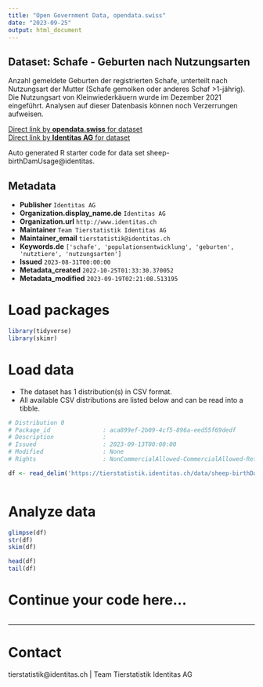 ```yaml
---
title: "Open Government Data, opendata.swiss"
date: "2023-09-25"
output: html_document
---
```


## Dataset: Schafe - Geburten nach Nutzungsarten

Anzahl gemeldete Geburten der registrierten Schafe, unterteilt nach Nutzungsart der Mutter (Schafe gemolken oder anderes Schaf >1-jährig). Die Nutzungsart von Kleinwiederkäuern wurde im Dezember 2021 eingeführt. Analysen auf dieser Datenbasis können noch Verzerrungen aufweisen.

[Direct link by **opendata.swiss** for dataset](https://opendata.swiss/de/dataset/schafe-geburten-nach-nutzungsarten)<br>
[Direct link by **Identitas AG** for dataset](https://tierstatistik.identitas.ch/)

Auto generated R starter code for data set sheep-birthDamUsage@identitas.

## Metadata

- **Publisher** `Identitas AG`
- **Organization.display_name.de** `Identitas AG`
- **Organization.url** `http://www.identitas.ch`
- **Maintainer** `Team Tierstatistik Identitas AG`
- **Maintainer_email** `tierstatistik@identitas.ch`
- **Keywords.de** `['schafe', 'populationsentwicklung', 'geburten', 'nutztiere', 'nutzungsarten']`
- **Issued** `2023-08-31T00:00:00`
- **Metadata_created** `2022-10-25T01:33:30.370052`
- **Metadata_modified** `2023-09-19T02:21:08.513195`


# Load packages

```r

library(tidyverse)
library(skimr)

```

# Load data

-   The dataset has 1 distribution(s) in CSV format.
-   All available CSV distributions are listed below and can be read into a tibble.

```r

# Distribution 0
# Package_id               : aca899ef-2b09-4cf5-896a-eed55f69dedf
# Description              : 
# Issued                   : 2023-09-13T00:00:00
# Modified                 : None
# Rights                   : NonCommercialAllowed-CommercialAllowed-ReferenceRequired

df <- read_delim('https://tierstatistik.identitas.ch/data/sheep-birthDamUsage.csv')



```

# Analyze data

```r

glimpse(df)
str(df)
skim(df)

head(df)
tail(df)

```

# Continue your code here...

```r

```

------------------------------------------------------------------------

# Contact

tierstatistik@identitas.ch | Team Tierstatistik Identitas AG
